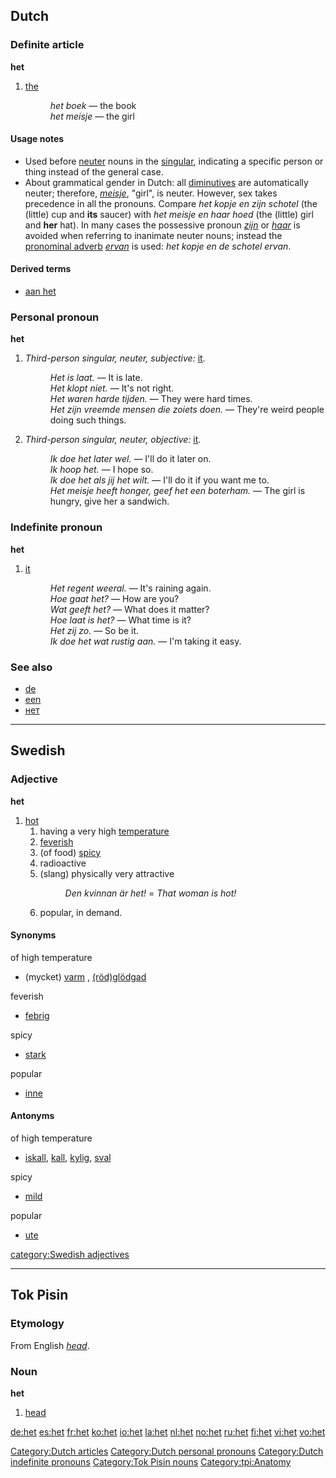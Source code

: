 {{see|hét|нет}}
==Dutch==
[[Category:Dutch articles]]
[[Category:Dutch personal pronouns]]
[[Category:Dutch indefinite pronouns]]
===Definite article===
'''het'''

# [[the]]
#: ''het boek'' &mdash; the book
#: ''het meisje'' &mdash; the girl

====Usage notes====
* Used before [[neuter]] nouns in the [[singular]], indicating a specific person or thing instead of the general case.
* About grammatical gender in Dutch: all [[diminutive]]s are automatically neuter; therefore, ''[[meisje]]'', "girl", is neuter. However, sex takes precedence in all the pronouns. Compare ''het kopje en zijn schotel'' (the (little) cup and '''its''' saucer) with ''het meisje en haar hoed'' (the (little) girl and '''her''' hat). In many cases the possessive pronoun ''[[zijn]]'' or ''[[haar]]'' is avoided when referring to inanimate neuter nouns; instead the [[pronominal adverb]] ''[[ervan]]'' is used: ''het kopje en de schotel ervan''.

====Derived terms====
* [[aan het]]

===Personal pronoun===
'''het'''

# ''Third-person singular, neuter, subjective:'' [[it]].
#: ''Het is laat.'' &mdash; It is late.
#: ''Het klopt niet.'' &mdash; It's not right.
#: ''Het waren harde tijden.'' &mdash; They were hard times.
#: ''Het zijn vreemde mensen die zoiets doen.'' &mdash; They're weird people doing such things.
# ''Third-person singular, neuter, objective:'' [[it]].
#: ''Ik doe het later wel.'' &mdash; I'll do it later on.
#: ''Ik hoop het.'' &mdash; I hope so.
#: ''Ik doe het als jij het wilt.'' &mdash; I'll do it if you want me to.
#: ''Het meisje heeft honger, geef het een boterham.'' &mdash; The girl is hungry, give her a sandwich.

===Indefinite pronoun===
'''het'''

# [[it]]
#: ''Het regent weeral.'' &mdash; It's raining again.
#: ''Hoe gaat het?'' &mdash; How are you?
#: ''Wat geeft het?'' &mdash; What does it matter?
#: ''Hoe laat is het?'' &mdash; What time is it?
#: ''Het zij zo.'' &mdash; So be it.
#: ''Ik doe het wat rustig aan.'' &mdash; I'm taking it easy.

===See also=== 
* [[de]]
* [[een]]
* [[нет]]<!-- cyrillic homograph -->

----

==Swedish==
===Adjective===
{{sv-adj-reg}}
'''het'''

#[[hot]]
## having a very high [[temperature]]
## [[feverish]]
## (of food) [[spicy]]
## radioactive
## (slang) physically very attractive
##: ''Den kvinnan är het!'' = ''That woman is hot!''
## popular, in demand.

====Synonyms====
;of high temperature
*(mycket) [[varm]] , [[rödglödgad|(röd)]][[glödgad]]
;feverish
*[[febrig]]
;spicy
*[[stark]]
;popular
*[[inne]]

====Antonyms====
;of high temperature
*[[iskall]], [[kall]], [[kylig]],  [[sval]]
;spicy
*[[mild]]
;popular
*[[ute]]

[[category:Swedish adjectives]]
----
==Tok Pisin==
===Etymology===
From English ''[[head]]''.
===Noun===
'''het'''

# [[head]]
[[Category:Tok Pisin nouns]]
[[Category:tpi:Anatomy]]

[[de:het]]
[[es:het]]
[[fr:het]]
[[ko:het]]
[[io:het]]
[[la:het]]
[[nl:het]]
[[no:het]]
[[ru:het]]
[[fi:het]]
[[vi:het]]
[[vo:het]]